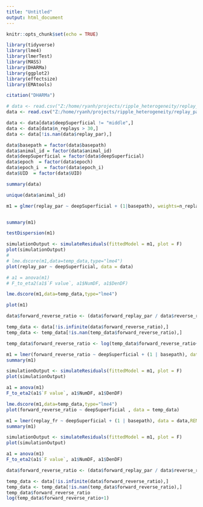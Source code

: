 ```yaml
---
title: "Untitled"
output: html_document
---
```


```r
knitr::opts_chunk$set(echo = TRUE)
```

```r

library(tidyverse)
library(lme4)
library(lmerTest)
library(MASS)
library(DHARMa)
library(ggplot2)
library(effectsize)
library(EMAtools)

```

```r
citation("DHARMa")
```


```r
# data <- read.csv("Z:/home/ryanh/projects/ripple_heterogeneity/replay_participation_for_v7_task_post.csv")
data <- read.csv("Z:/home/ryanh/projects/ripple_heterogeneity/replay_participation_for_all_sessions_task_post.csv")

data <- data[data$deepSuperficial != "middle",]
data <- data[data$n_replays > 30,]
data <- data[!is.nan(data$replay_par),]

data$basepath = factor(data$basepath)
data$animal_id = factor(data$animal_id)
data$deepSuperficial = factor(data$deepSuperficial)
data$epoch  = factor(data$epoch)
data$epoch_i  = factor(data$epoch_i)
data$UID  = factor(data$UID)

summary(data)
```
```r
unique(data$animal_id)
```

```r
m1 = glmer(replay_par ~ deepSuperficial + (1|basepath), weights=n_replays, data=data,family="binomial")


summary(m1)

testDispersion(m1)

simulationOutput <- simulateResiduals(fittedModel = m1, plot = F)
plot(simulationOutput)
# 
# lme.dscore(m1,data=temp_data,type="lme4")
plot(replay_par ~ deepSuperficial, data = data)

# a1 = anova(m1)
# F_to_eta2(a1$`F value`, a1$NumDF, a1$DenDF)

lme.dscore(m1,data=temp_data,type="lme4")
```

```r
plot(m1)
```

```r

data$forward_reverse_ratio <- (data$forward_replay_par / data$reverse_replay_par)

temp_data <- data[!is.infinite(data$forward_reverse_ratio),]
temp_data <- temp_data[!is.nan(temp_data$forward_reverse_ratio),]

temp_data$forward_reverse_ratio <- log(temp_data$forward_reverse_ratio+2)

m1 = lmer(forward_reverse_ratio ~ deepSuperficial + (1 | basepath), data = temp_data,REML=FALSE)
summary(m1)

simulationOutput <- simulateResiduals(fittedModel = m1, plot = F)
plot(simulationOutput)

a1 = anova(m1)
F_to_eta2(a1$`F value`, a1$NumDF, a1$DenDF)

lme.dscore(m1,data=temp_data,type="lme4")
plot(forward_reverse_ratio ~ deepSuperficial , data = temp_data)

```

```r
m1 = lmer(replay_fr ~ deepSuperficial + (1 | basepath), data = data,REML=FALSE)
summary(m1)

simulationOutput <- simulateResiduals(fittedModel = m1, plot = F)
plot(simulationOutput)

a1 = anova(m1)
F_to_eta2(a1$`F value`, a1$NumDF, a1$DenDF)

```

```r
data$forward_reverse_ratio <- (data$forward_replay_par / data$reverse_replay_par)

temp_data <- data[!is.infinite(data$forward_reverse_ratio),]
temp_data <- temp_data[!is.nan(temp_data$forward_reverse_ratio),]
temp_data$forward_reverse_ratio
log(temp_data$forward_reverse_ratio+1)
```

```r

```

```r

```

```r

```

```r

```

```r

```

```r

```

```r

```

```r

```

```r

```

```r

```

```r

```

```r

```

```r

```

```r

```

```r

```

```r

```

```r

```

```r

```

```r

```